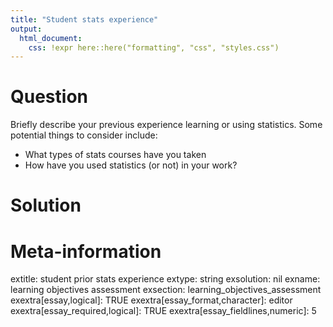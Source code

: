 ```yaml
---
title: "Student stats experience"
output:
  html_document:
    css: !expr here::here("formatting", "css", "styles.css")
---
```






Question
========
Briefly describe your previous experience learning or using statistics. Some potential things to consider include:

<div class="blackborder">
- What types of stats courses have you taken
- How have you used statistics (or not) in your work?
</div>


Solution
========





Meta-information
================
extitle: student prior stats experience
extype: string
exsolution: nil
exname: learning objectives assessment
exsection: learning_objectives_assessment
exextra[essay,logical]: TRUE
exextra[essay_format,character]: editor
exextra[essay_required,logical]: TRUE
exextra[essay_fieldlines,numeric]: 5
